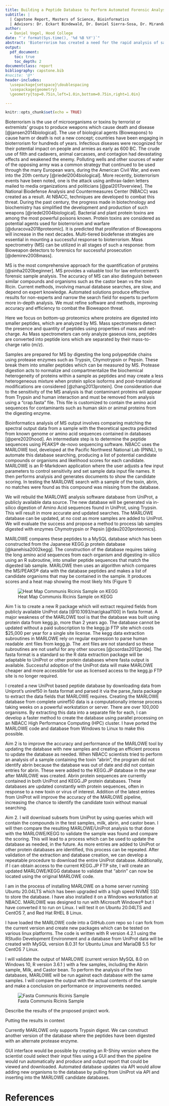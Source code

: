 ```yaml
---
title: Building a Peptide Database to Perform Automated Forensic Analysis of Toxins using Mass Spectrometry
subtitle: |
  | Capstone Report, Masters of Science, Bioinformatics
  | Advisors: Dr. Eckart Bindewald, Dr. Daniel Sierra-Sosa, Dr. Miranda Darby
author:
  - Daniel Vogel, Hood College
date: "`r format(Sys.time(), '%d %B %Y')`"
abstract: 'Bioterrorism has created a need for the rapid analysis of samples which may contain toxins, viruses, or other deadly agents. Mass Spectrometry (MS) provides a tool for use in proteomics for accurate and comprehensive profiling of proteins. An automated software tool which can search for matches against a proteome database is useful for forensic analysis of samples and an effective countermeasure to Bioterrorist attacks. Here we create a database for this purpose using publicly available proteomes from the Uniprot.org database [@10.1093/nar/gkaa1100].'
output: 
  pdf_document:
    toc: true
    toc_depth: 2
documentclass: report
bibliography: capstone.bib
#nocite: '@*'
header-includes:
  \usepackage{setspace}\doublespacing
  \usepackage{geometry}
  \geometry{top=0.75in,left=1.0in,bottom=0.75in,right=1.0in}

---
```


```r
knitr::opts_chunk$set(echo = TRUE)
```
\newpage

\chapter{Introduction}
Bioterrorism is the use of microorganisms or toxins by terrorist or extremists’ groups to produce weapons which cause death and disease [@jansen2014biological]. The use of biological agents (Bioweapons) to cause harm or death is not a new concept; countries have been engaging in bioterrorism for hundreds of years. Infectious diseases were recognized for their potential impact on people and armies as early as 600 BC. The crude use of filth and cadavers, animal carcasses, and contagion had devastating effects and weakened the enemy. Polluting wells and other sources of water of the opposing army was a common strategy that continued to be used through the many European wars, during the American Civil War, and even into the 20th century [@riedel2004biological]. More recently, bioterrorism events have been noted, one is the attack using anthrax-laden letters mailed to media organizations and politicians [@pal2017overview]. The National Biodefense Analysis and Countermeasures Center (NBACC) was created as a result.  At NBACC, techniques are developed to combat this threat. During the past century, the progress made in biotechnology and biochemistry has simplified the development and production of such weapons [@riedel2004biological]. Bacterial and plant protein toxins are among the most powerful poisons known. Protein toxins are considered as potential agents used for bioterrorism and warfare [@duracova2018proteomic]. It is predicted that proliferation of Bioweapons will increase in the next decades. Multi-tiered biodefense strategies are essential in mounting a successful response to bioterrorism. Mass spectrometry (MS) can be utilized in all stages of such a response: from Bioweapon detectors to forensics for successful prosecution [@demirev2008mass]. 

MS is the most comprehensive approach for the quantification of proteins [@sinha2020beginner]. MS provides a valuable tool for law enforcement’s forensic sample analysis. The accuracy of MS can also distinguish between similar compounds and organisms such as the castor bean vs the toxin Ricin. Current methods, involving manual database searches, are slow, and depend on expert knowledge. Automated solutions produce effective results for non-experts and narrow the search field for experts to perform more in-depth analysis. We must refine software and methods, improving accuracy and efficiency to combat the Bioweapon threat. 

Here we focus on bottom-up proteomics where proteins are digested into smaller peptides, which are analyzed by MS. Mass spectrometers detect the presence and quantity of peptides using properties of mass and net-charge. As Mass spectrometers can only analyze gaseous ions, peptides are converted into peptide ions which are separated by their mass-to-charge ratio (m/z). 

Samples are prepared for MS by digesting the long polypeptide chains using protease enzymes such as Trypsin, Chymotrypsin or Pepsin. These break them into smaller peptides which can be measured by MS. Protease digestion acts to normalize and compartmentalize the biochemical heterogeneity of proteins within a sample as peptides and may create a less heterogeneous mixture when protein splice isoforms and post-translational modifications are considered [@zhang2013protein]. One consideration due to the sensitivity of the MS analysis is that contaminant proteins will appear from Trypsin and human interaction and must be removed from analysis using a “crap.fasta” file. This file is customized to contain the amino acid sequences for contaminants such as human skin or animal proteins from the digesting enzyme. 

Bioinformatics analysis of MS output involves comparing matching the spectral output data from a sample with the theoretical spectra predicted from known genome or amino acid sequences contained in databases [@pere2020hood]. An intermediate step is to determine the peptide sequences using PEAKS® de-novo sequencing software. NBACC uses the MARLOWE tool, developed at the Pacific Northwest National Lab (PNNL), to automate this database searching, producing a list of potential candidate compounds or organisms and likelihood scores for each candidate. MARLOWE is an R-Markdown application where the user adjusts a few input parameters to control sensitivity and set sample data input file names. It then performs analysis and generates documents to show the candidate scoring. In testing the MARLOWE search with a sample of the toxin, abrin, no matches were found as this compound was missing from the database. 

We will rebuild the MARLOWE analysis software database from UniProt, a publicly available data source. The new database will be generated via in-silico digestion of Amino Acid sequences found in UniProt, using Trypsin. This will result in more accurate and updated searches. The MARLOWE database can be updated, at no cost as more samples are added to UniProt. We will evaluate the success and propose a method to process lab samples digested with enzymes Chymotrypsin or Pepsin [@dau2020proteomics].


\chapter{Literature Review and Previous work}

MARLOWE compares these peptides to a MySQL database which has been constructed from the Japanese KEGG.jp protein database [@kanehisa2002kegg]. The construction of the database requires taking the long amino acid sequences from each organism and digesting in-silico using an R subroutine, into smaller peptide sequences that match the digested lab sample. MARLOWE then uses an algorithm which compares the MS/PEAKS® data with the database peptides and makes a list of candidate organisms that may be contained in the sample. It produces scores and a heat map showing the most likely hits (Figure 1)

![Heat Map Communis Ricinis Sample on KEGG ](kegg_heatmap.jpeg)


\chapter{Specific Aims} 
Aim 1 is to create a new R package which will extract required fields from publicly available UniProt data [@10.1093/nar/gkaa1100] in fasta format. A major weakness of the MARLOWE tool is that the database was built using protein data from kegg.jp, more than 2 years ago. The database cannot be updated without a paid subscription to the kegg.jp FTP site which costs $25,000 per year for a single site license. The kegg data extraction subroutines in MARLOWE rely on regular expression to parse human readable .ent files from kegg.jp. The .ent files are not standard so these subroutines are not useful for any other sources [@csordas2012pride]. The fasta format is a standard so the R data extraction package will be adaptable to UniProt or other protein databases where fasta output is available. Successful adoption of the UniProt data will make MARLOWE cheaper and more accessible for use as licensed access to the kegg.jp FTP site is no longer required. 

I created a new UniProt based peptide database by downloading data from Uniprot’s uniref50 in fasta format and parsed it via the parse_fasta package to extract the data fields that MARLOWE requires. Creating the MARLOWE database from complete uniref50 data is a computationally intense process taking weeks on a powerful workstation or server.  There are over 100,000 organisms.  By extracting this data into a separate file for each, I can develop a faster method to create the database using parallel processing on an NBACC High Performance Computing (HPC) cluster. I have ported the MARLOWE code and database from Windows to Linux to make this possible. 

 

Aim 2 is to improve the accuracy and performance of the MARLOWE tool by updating the database with new samples and creating an efficient process to update the database as needed. When NBACC scientists tried to perform an analysis of a sample containing the toxin "abrin", the program did not identify abrin because the database was out of date and did not contain entries for abrin. These were added to the KEGG.JP database in the year after MARLOWE was created. Abrin protein sequences are currently contained in both UniProt and KEGG.JP protein databases. These databases are updated constantly with protein sequences, often in response to a new toxin or virus of interest. Addition of the latest entries from UniProt will improve the accuracy of the MARLOWE pipeline, increasing the chance to identify the candidate toxin without manual searching. 

Aim 2. I will download subsets from UniProt by using queries which will contain the compounds in the test samples, milk, abrin, and castor bean. I will then compare the resulting MARLOWE/UniProt analysis to that done with the MARLOWE/KEGG to validate the sample was found and compare the scoring. This will lead to a process which can be used to update the database as needed, in the future. As more entries are added to UniProt or other protein databases are identified, this process can be repeated. After validation of the extraction and database creation, we can develop a repeatable procedure to download the entire UniProt database. Additionally, if I can obtain access to the current KEGG.JP FTP site, I will create an updated MARLOWE/KEGG database to validate that “abrin” can now be located using the original MARLOWE code. 

\chapter{Resources, Tools, and Research Methodology} 

I am in the process of installing MARLOWE on a home server running Ubuntu 20.04LTS which has been upgraded with a high speed NVME SSD to store the database. I have also installed it on a Windows workstation at NBACC. MARLOWE was designed to run with Microsoft Windows® but I have converted it to run on Linux. I will test it on Ubuntu 20.04LTS and CentOS 7, and Red Hat RHEL 8 Linux. 

I have loaded the MARLOWE code into a GitHub.com repo so I can fork from the current version and create new packages which can be tested on various linux platforms. The code is written with R version 4.2.1 using the RStudio Development Environment and a database from UniProt data will be created with MySQL version 8.0.31 for Ubuntu Linux and MariaDB 5.5 for CentOS 7 Linux.

I will validate the output of MARLOWE (current version MySQL 8.0 on Windows 10, R version 3.6.1 ) with a few samples, including the Abrin sample, Milk, and Castor bean. To perform the analysis of the two databases, MARLOWE will be run against each database with the same samples. I will compare the output with the actual contents of the sample and make a conclusion on performance or improvements needed. 

![Fasta Communis Ricinis Sample](castor.head.PNG)


\chapter{Results}

Describe the results of the proposed project work. 

\section{Discussion}

Putting the results in context 

\chapter{Summary and Future Work}

\section{Alternate digestion enzyme} 
Currently MARLOWE only supports Trypsin digest. We can construct another version of the database where the peptides have been digested with an alternate protease enzyme.
\section{Software Improvements}
GUI interface would be possible by creating an R-Shiny version where the scientist could select their input files using a GUI and then the pipeline would run automatically and produce and output report that could be viewed and downloaded.
Automated database updates via API would allow adding new organisms to the database by pulling from UniProt via API and inserting into the MARLOWE candidate databases.

 
  
  
# References {-}





